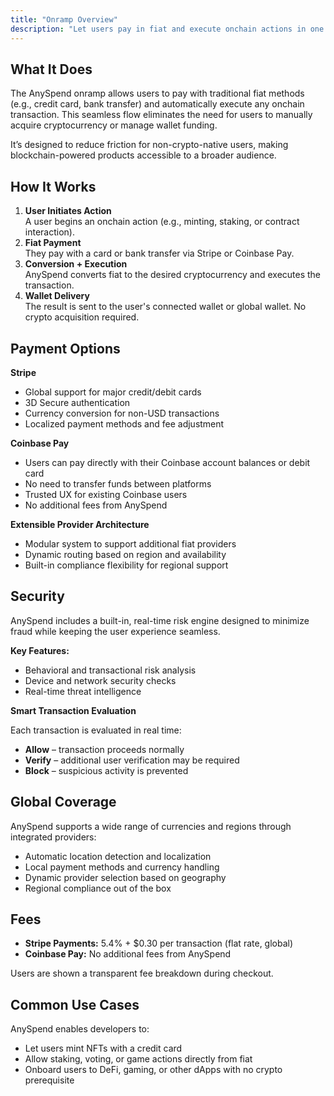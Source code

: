 ```yaml
---
title: "Onramp Overview"
description: "Let users pay in fiat and execute onchain actions in one seamless flow."
---
```


## What It Does

The AnySpend onramp allows users to pay with traditional fiat methods (e.g., credit card, bank transfer) and automatically execute any onchain transaction. This seamless flow eliminates the need for users to manually acquire cryptocurrency or manage wallet funding.

It’s designed to reduce friction for non-crypto-native users, making blockchain-powered products accessible to a broader audience.

## How It Works

1. **User Initiates Action**\
   A user begins an onchain action (e.g., minting, staking, or contract interaction).
2. **Fiat Payment**\
   They pay with a card or bank transfer via Stripe or Coinbase Pay.
3. **Conversion \+ Execution**\
   AnySpend converts fiat to the desired cryptocurrency and executes the transaction.
4. **Wallet Delivery**\
   The result is sent to the user's connected wallet or global wallet. No crypto acquisition required.

## Payment Options

**Stripe**

- Global support for major credit/debit cards
- 3D Secure authentication
- Currency conversion for non-USD transactions
- Localized payment methods and fee adjustment

**Coinbase Pay**

- Users can pay directly with their Coinbase account balances or debit card
- No need to transfer funds between platforms
- Trusted UX for existing Coinbase users
- No additional fees from AnySpend

**Extensible Provider Architecture**

- Modular system to support additional fiat providers
- Dynamic routing based on region and availability
- Built-in compliance flexibility for regional support

## Security

AnySpend includes a built-in, real-time risk engine designed to minimize fraud while keeping the user experience seamless.

**Key Features:**

- Behavioral and transactional risk analysis
- Device and network security checks
- Real-time threat intelligence

**Smart Transaction Evaluation**

Each transaction is evaluated in real time:

- **Allow** – transaction proceeds normally
- **Verify** – additional user verification may be required
- **Block** – suspicious activity is prevented

## Global Coverage

AnySpend supports a wide range of currencies and regions through integrated providers:

- Automatic location detection and localization
- Local payment methods and currency handling
- Dynamic provider selection based on geography
- Regional compliance out of the box

## Fees

- **Stripe Payments:** 5.4% \+ \$0.30 per transaction (flat rate, global)
- **Coinbase Pay:** No additional fees from AnySpend

Users are shown a transparent fee breakdown during checkout.

## Common Use Cases

AnySpend enables developers to:

- Let users mint NFTs with a credit card
- Allow staking, voting, or game actions directly from fiat
- Onboard users to DeFi, gaming, or other dApps with no crypto prerequisite